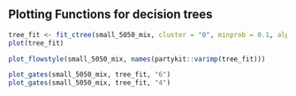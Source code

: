 
## Plotting Functions for decision trees


```r
tree_fit <- fit_ctree(small_5050_mix, cluster = "0", minprob = 0.1, alpha = 0.01)
plot(tree_fit)
```

```r
plot_flowstyle(small_5050_mix, names(partykit::varimp(tree_fit)))
```


```r
plot_gates(small_5050_mix, tree_fit, "6")
plot_gates(small_5050_mix, tree_fit, "4")

```
